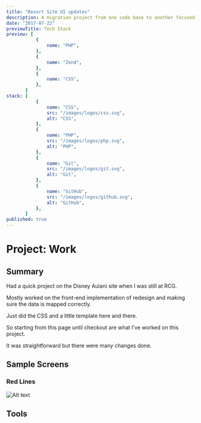 ```yaml
---
title: "Resort Site UI updates"
description: A migration project from one code base to another focused on redesign part.
date: "2017-07-22"
previewTitle: Tech Stack
preview: [
           {
               name: "PHP",
           },
           {
               name: "Zend",
           },
           {
               name: "CSS",
           },
       ]
stack: [
           {
               name: "CSS",
               src: "/images/logos/css.svg",
               alt: "CSS",
           },
           {
               name: "PHP",
               src: "/images/logos/php.svg",
               alt: "PHP",
           },
           {
               name: "Git",
               src: "/images/logos/git.svg",
               alt: "Git",
           },
           {
               name: "GitHub",
               src: "/images/logos/github.svg",
               alt: "GitHub",
           },
       ]
published: true
---
```


# Project: Work

## Summary

Had a quick project on the Disney Aulani site when I was still at RCG.

Mostly worked on the front-end implementation of redesign and making sure the data is mapped correctly.

Just did the CSS and a little template here and there.

So starting from this page until checkout are what I’ve worked on this project.

It was straightforward but there were many changes done.


## Sample Screens

### Red Lines

![Alt text](https://res.cloudinary.com/langitlupakintoncloud/image/upload/v1712217917/projects.jcos.io/f4kgye6b3w4m7ukc6yk2.png "Red Lines")


## Tools
